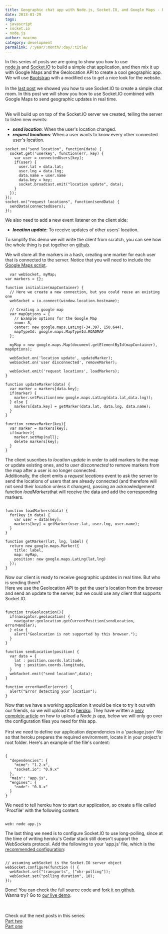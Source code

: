 ```yaml
---
title: Geographic chat app with Node.js, Socket.IO, and Google Maps - Part three
date: 2013-01-29
tags:
- javascript
- socket.io
- node.js
author: maximo
category: development
permalink: /:year/:month/:day/:title/
---
```


In this series of posts we are going to show you how to use <a href="https://nodejs.org/">node.js</a>&nbsp;and&nbsp;<a href="http://socket.io/">Socket.IO</a>&nbsp;to build a simple chat application, and then mix it up with Google Maps and the Geolocation
API to create a cool geographic app. We will use&nbsp;<a href="https://twitter.github.com/bootstrap/">Bootstrap</a>&nbsp;with a modified css&nbsp;to get a nice look for the website.
<br />
<br />In the <a href="https://blog.xmartlabs.com/2012/12/geographic-chat-app-with-nodejs-part2.html">last post</a> we showed you how to use Socket.IO to create a simple chat room. In this post we will show you how to use Socket.IO combined with Google Maps to
send geographic updates in real time.
<br />
<br />
<div>We will build up on top of the Socket.IO server we created, telling the server to listen new events:</div>
<ul>
  <li><b><i>send location</i></b>: When the user's location changed.</li>
  <li><b><i>request locations</i></b>: When a user wants to know every other connected user's location.</li>
</ul>

```
socket.on("send location", function(data) {
  socket.get('userkey', function(err, key) {
    var user = connectedUsers[key];
    if(user) {
      user.lat = data.lat;
      user.lng = data.lng;
      data.name = user.name
      data.key = key;
      socket.broadcast.emit("location update", data);
    }
  });
});
socket.on("request locations", function(sendData) {
  sendData(connectedUsers);
});
```


<p>
  We also need to add a new event listener on the client side:
</p>
<ul>
  <li><b><i>location update</i></b>: To receive updates of other users' location.</li>
</ul>
<p>
To simplify this demo we will write the client from scratch, you can see how the whole thing is put together on&nbsp;<a href="https://github.com/xmartlabs/map-chat">github</a>.
</p>
<p>
  We will store all the markers in a hash, creating one marker for each user that is connected to the server. Notice that you will need to include the <a href="https://developers.google.com/maps/documentation/javascript/tutorial">Google Maps script</a>.
</p>

```
  var webSocket, myMap;
var markers = {};

function initialize(mapContainer) {
  // Here we create a new connection, but you could reuse an existing one
  webSocket = io.connect(window.location.hostname);

  // Creating a google map
  var mapOptions = {
    // Example options for the Google Map
    zoom: 8,
    center: new google.maps.LatLng(-34.397, 150.644),
    mapTypeId: google.maps.MapTypeId.ROADMAP
  };

  myMap = new google.maps.Map(document.getElementById(mapContainer), mapOptions);

  webSocket.on('location update', updateMarker);
  webSocket.on('user disconnected', removeMarker);

  webSocket.emit('request locations', loadMarkers);
}

function updateMarker(data) {
  var marker = markers[data.key];
  if(marker) {
    marker.setPosition(new google.maps.LatLng(data.lat,data.lng));
  } else {
    markers[data.key] = getMarker(data.lat, data.lng, data.name);
  }
}

function removeMarker(key){
  var marker = markers[key];
  if(marker){
    marker.setMap(null);
    delete markers[key];
  }
}

```

The client suscribes to <i>location update</i> in order to add markers to the map or update existing ones, and to <i>user disconnected</i> to remove markers from the map after a user is no longer connected.
<br />Additionally, the client emits a <i>request locations</i> event to ask the server to send the locations of users that are already connected (and therefore will not send their location unless it changes), passing an acknowledgement function <i>loadMarkers</i>that will receive the data and add the corresponding markers.
<br />


```

function loadMarkers(data) {
  for(key in data) {
    var user = data[key];
    markers[key] = getMarker(user.lat, user.lng, user.name);
  }
}

function getMarker(lat, lng, label) {
  return new google.maps.Marker({
    title: label,
    map: myMap,
    position: new google.maps.LatLng(lat,lng)
  });
}

```

Now our client is ready to receive geographic updates in real time. But who is sending them?
<br />Here we use the Geolocation API to get the user's location from the browser and send an update to the server, but we could use any client that supports Socket.IO.
<br />


```

function tryGeolocation(){
  if(navigator.geolocation) {
    navigator.geolocation.getCurrentPosition(sendLocation, errorHandler);
  } else {
    alert("Geolocation is not supported by this browser.");
  }
}

function sendLocation(position) {
  var data = {
    lat : position.coords.latitude,
    lng : position.coords.longitude,
  }
  webSocket.emit("send location",data);
}

function errorHandler(error) {
  alert("Error detecting your location");
}

```


Now that we have a working application it would be nice to try it out with our friends, so we will upload it to <a href="https://www.heroku.com/">heroku</a>. They have written a <a href="https://devcenter.heroku.com/articles/nodejs">very complete article</a> on how to upload a Node.js app, below we will only go over the configuration files you need for this app.
<br />
<br />First we need to define our application dependencies in a 'package.json' file so that heroku prepares the required environment, locate it in your project's root folder. Here's an example of the file's content:
<br />

```

{
  "dependencies": {
    "mime": "1.2.x",
    "socket.io": "0.9.x"
  },
  "main": "app.js",
  "engines": {
    "node": "0.8.x"
  }
}

```

<p>
We need to tell heroku how to start our application, so create a file called 'Procfile' with the following content:
</p>

```

web: node app.js

```

The last thing we need is to configure Socket.IO to use long-polling, since at the time of writing heroku's Cedar stack still doesn't support the WebSockets protocol. Add the following to your 'app.js' file, which is the <a href="https://devcenter.heroku.com/articles/using-socket-io-with-node-js-on-heroku">recommended configuration</a>:
<br />


```

// assuming webSocket is the Socket.IO server object
webSocket.configure(function () {
  webSocket.set("transports", ["xhr-polling"]);
  webSocket.set("polling duration", 10);
});

```

Done! You can check the full source code and <a href="https://github.com/xmartlabs/map-chat/fork">fork it on github</a>.
<br />Wanna try? Go to&nbsp;<a href="https://xmart-chat.herokuapp.com/">our live demo</a>.

<br />
<br />
Check out the next posts in this series:
<br /><a href="/2012/12/21/geographic-chat-app-with-nodejs-part2/">Part two</a>
<br /><a href="/2012/11/06/geographic-chat-app-with-nodejs/">Part one</a>
